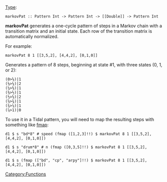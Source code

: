 {{DISPLAYTITLE:markovPat}} 
[[Type signature|Type]]: <source inline>markovPat :: Pattern Int -> Pattern Int -> [[Double]] -> Pattern Int</source>

'''markovPat''' generates a one-cycle pattern of steps in a Markov
chain with a transition matrix and an initial state. Each row of the
transition matrix is automatically normalized.

For example:

<source>
markovPat 8 1 [[3,5,2], [4,4,2], [0,1,0]]
</source>

Generates a pattern of 8 steps, beginning at state #1, with three states (0, 1, or 2):

<source>
(0>⅛)|1
(⅛>¼)|2
(¼>⅜)|1
(⅜>½)|1
(½>⅝)|2
(⅝>¾)|1
(¾>⅞)|1
(⅞>1)|0
</source>

To use it in a Tidal pattern, you will need to map the resulting steps with something like [[fmap]]:

<source>
d1 $ s "bd*8" # speed (fmap ([1,2,3]!!) $ markovPat 8 1 [[3,5,2], [4,4,2], [0,1,0]])

d1 $ s "drum*8" # n (fmap ([0,3,5]!!) $ markovPat 8 1 [[3,5,2], [4,4,2], [0,1,0]])

d1 $ s (fmap (["bd", "cp", "arpy"]!!) $ markovPat 8 1 [[3,5,2], [4,4,2], [0,1,0]])
</source>

[[Category:Functions]]